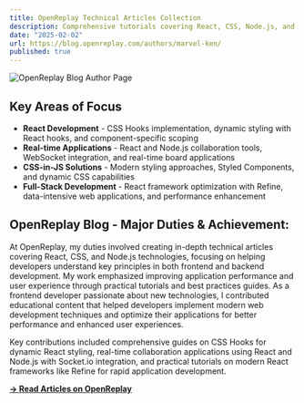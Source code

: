 ```yaml
---
title: OpenReplay Technical Articles Collection
description: Comprehensive tutorials covering React, CSS, Node.js, and real-time web application development with practical implementation guides.
date: "2025-02-02"
url: https://blog.openreplay.com/authors/marvel-ken/
published: true
---
```


![OpenReplay Blog Author Page](/openreplay.png)

## Key Areas of Focus
- **React Development** - CSS Hooks implementation, dynamic styling with React hooks, and component-specific scoping
- **Real-time Applications** - React and Node.js collaboration tools, WebSocket integration, and real-time board applications
- **CSS-in-JS Solutions** - Modern styling approaches, Styled Components, and dynamic CSS capabilities
- **Full-Stack Development** - React framework optimization with Refine, data-intensive web applications, and performance enhancement

## OpenReplay Blog - Major Duties & Achievement:
At OpenReplay, my duties involved creating in-depth technical articles covering React, CSS, and Node.js technologies, focusing on helping developers understand key principles in both frontend and backend development. My work emphasized improving application performance and user experience through practical tutorials and best practices guides. As a frontend developer passionate about new technologies, I contributed educational content that helped developers implement modern web development techniques and optimize their applications for better performance and enhanced user experiences.

Key contributions included comprehensive guides on CSS Hooks for dynamic React styling, real-time collaboration applications using React and Node.js with Socket.io integration, and practical tutorials on modern React frameworks like Refine for rapid application development.

**[→ Read Articles on OpenReplay](https://blog.openreplay.com/authors/marvel-ken/)**